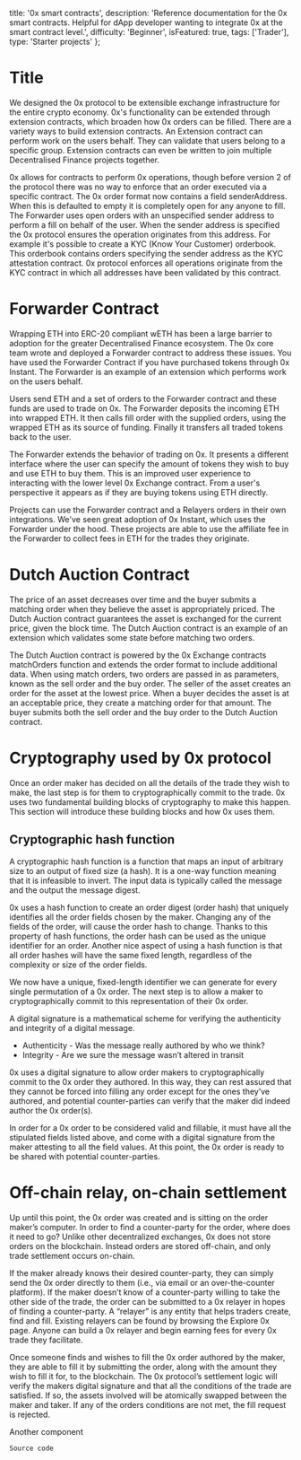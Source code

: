   title: '0x smart contracts',
  description:
    'Reference documentation for the 0x smart contracts. Helpful for dApp developer wanting to integrate 0x at the smart contract level.',
  difficulty: 'Beginner',
  isFeatured: true,
  tags: ['Trader'],
  type: 'Starter projects'
};

# Title

We designed the 0x protocol to be extensible exchange infrastructure for the entire crypto economy. 0x's functionality can be extended through extension contracts, which broaden how 0x orders can be filled. There are a variety ways to build extension contracts. An Extension contract can perform work on the users behalf. They can validate that users belong to a specific group. Extension contracts can even be written to join multiple Decentralised Finance projects together.

0x allows for contracts to perform 0x operations, though before version 2 of the protocol there was no way to enforce that an order executed via a specific contract. The 0x order format now contains a field senderAddress. When this is defaulted to empty it is completely open for any anyone to fill. The Forwarder uses open orders with an unspecified sender address to perform a fill on behalf of the user. When the sender address is specified the 0x protocol ensures the operation originates from this address. For example it's possible to create a KYC (Know Your Customer) orderbook. This orderbook contains orders specifying the sender address as the KYC attestation contract. 0x protocol enforces all operations originate from the KYC contract in which all addresses have been validated by this contract.

# Forwarder Contract

Wrapping ETH into ERC-20 compliant wETH has been a large barrier to adoption for the greater Decentralised Finance ecosystem. The 0x core team wrote and deployed a Forwarder contract to address these issues. You have used the Forwarder Contract if you have purchased tokens through 0x Instant. The Forwarder is an example of an extension which performs work on the users behalf.

Users send ETH and a set of orders to the Forwarder contract and these funds are used to trade on 0x. The Forwarder deposits the incoming ETH into wrapped ETH. It then calls fill order with the supplied orders, using the wrapped ETH as its source of funding. Finally it transfers all traded tokens back to the user.

The Forwarder extends the behavior of trading on 0x. It presents a different interface where the user can specify the amount of tokens they wish to buy and use ETH to buy them. This is an improved user experience to interacting with the lower level 0x Exchange contract. From a user's perspective it appears as if they are buying tokens using ETH directly.

Projects can use the Forwarder contract and a Relayers orders in their own integrations. We've seen great adoption of 0x Instant, which uses the Forwarder under the hood. These projects are able to use the affiliate fee in the Forwarder to collect fees in ETH for the trades they originate.

# Dutch Auction Contract

The price of an asset decreases over time and the buyer submits a matching order when they believe the asset is appropriately priced. The Dutch Auction contract guarantees the asset is exchanged for the current price, given the block time. The Dutch Auction contract is an example of an extension which validates some state before matching two orders.

The Dutch Auction contract is powered by the 0x Exchange contracts matchOrders function and extends the order format to include additional data. When using match orders, two orders are passed in as parameters, known as the sell order and the buy order. The seller of the asset creates an order for the asset at the lowest price. When a buyer decides the asset is at an acceptable price, they create a matching order for that amount. The buyer submits both the sell order and the buy order to the Dutch Auction contract.

# Cryptography used by 0x protocol

Once an order maker has decided on all the details of the trade they wish to make, the last step is for them to cryptographically commit to the trade. 0x uses two fundamental building blocks of cryptography to make this happen. This section will introduce these building blocks and how 0x uses them.

## Cryptographic hash function

A cryptographic hash function is a function that maps an input of arbitrary size to an output of fixed size (a hash). It is a one-way function meaning that it is infeasible to invert. The input data is typically called the message and the output the message digest.

0x uses a hash function to create an order digest (order hash) that uniquely identifies all the order fields chosen by the maker. Changing any of the fields of the order, will cause the order hash to change. Thanks to this property of hash functions, the order hash can be used as the unique identifier for an order. Another nice aspect of using a hash function is that all order hashes will have the same fixed length, regardless of the complexity or size of the order fields.

We now have a unique, fixed-length identifier we can generate for every single permutation of a 0x order. The next step is to allow a maker to cryptographically commit to this representation of their 0x order.

A digital signature is a mathematical scheme for verifying the authenticity and integrity of a digital message.

- Authenticity - Was the message really authored by who we think?
- Integrity - Are we sure the message wasn’t altered in transit

0x uses a digital signature to allow order makers to cryptographically commit to the 0x order they authored. In this way, they can rest assured that they cannot be forced into filling any order except for the ones they’ve authored, and potential counter-parties can verify that the maker did indeed author the 0x order(s).

In order for a 0x order to be considered valid and fillable, it must have all the stipulated fields listed above, and come with a digital signature from the maker attesting to all the field values. At this point, the 0x order is ready to be shared with potential counter-parties.

# Off-chain relay, on-chain settlement

Up until this point, the 0x order was created and is sitting on the order maker’s computer. In order to find a counter-party for the order, where does it need to go? Unlike other decentralized exchanges, 0x does not store orders on the blockchain. Instead orders are stored off-chain, and only trade settlement occurs on-chain.

If the maker already knows their desired counter-party, they can simply send the 0x order directly to them (i.e., via email or an over-the-counter platform). If the maker doesn’t know of a counter-party willing to take the other side of the trade, the order can be submitted to a 0x relayer in hopes of finding a counter-party. A “relayer” is any entity that helps traders create, find and fill. Existing relayers can be found by browsing the Explore 0x page. Anyone can build a 0x relayer and begin earning fees for every 0x trade they facilitate.

Once someone finds and wishes to fill the 0x order authored by the maker, they are able to fill it by submitting the order, along with the amount they wish to fill it for, to the blockchain. The 0x protocol’s settlement logic will verify the makers digital signature and that all the conditions of the trade are satisfied. If so, the assets involved will be atomically swapped between the maker and taker. If any of the orders conditions are not met, the fill request is rejected.

<Component>Another component</Component>

```solidity
Source code
```
